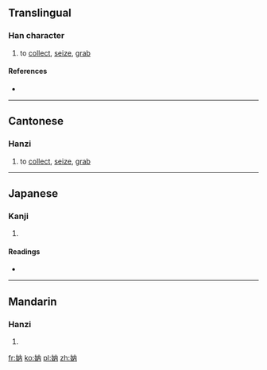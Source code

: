 ==Translingual==

===Han character===
{{Han char|rn=38|rad=女|as=04|sn=7|four=4442<sub>7</sub>|canj=女人月 (VOB)|ids=⿰[[女]][[内]]}}

# {{context|Cantonese|lang=mul}} to [[collect]], [[seize]], [[grab]]

====References====
* {{Han ref|kx=0256.340|dkj=06100|dj=0521.130|hdz=21031.040|uh=59A0|ud=22944|bh=CAB4|bd=51892}}

----

==Cantonese==

===Hanzi===
{{yue-hanzi|jyut=[[laap3]], [[naap6]]|y=laap3, naap6}}

# to [[collect]], [[seize]], [[grab]]

----

==Japanese==

===Kanji===
{{ja-kanji|grade=|rs=女04}}

# {{defn|lang=ja|sort=女04}}

====Readings====
* {{ja-readings|on=[[どう]] (dō), [[のう]] (nō), [[だつ]] (datsu), [[なち]] (nachi), [[だん]] (dan), [[なんっのん]] (nandnon)|kun=[[めとる]] (metoru), [[いれる]] (ireru), [[とる]] (toru)}}

----

==Mandarin==

===Hanzi===
{{cmn-hanzi|pin=[[nà]] ([[na4]])|wg=na<sup>4</sup>}}

# {{defn|lang=cmn|sort=女04}}

[[fr:妠]]
[[ko:妠]]
[[pl:妠]]
[[zh:妠]]